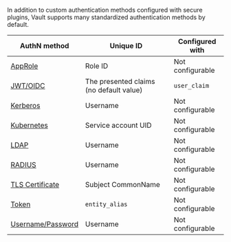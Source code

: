 In addition to custom authentication methods configured with secure plugins,
Vault supports many standardized authentication methods by default. 

| AuthN method                                                            | Unique ID                                    | Configured with
| ----------------------------------------------------------------------- | -------------------------------------------- | ----------------
| [AppRole](/vault/api-docs/auth/approle#create-update-approle)           | Role ID                                      | Not configurable
| [JWT/OIDC](/vault/api-docs/auth/jwt#create-role)                        | The presented claims (no default value)      | `user_claim`
| [Kerberos](/vault/docs/auth/kerberos)                                   | Username                                     | Not configurable
| [Kubernetes](/vault/api-docs/auth/kubernetes#create-role)               | Service account UID                          | Not configurable
| [LDAP](/vault/docs/auth/ldap)                                           | Username                                     | Not configurable
| [RADIUS](/vault/docs/auth/radius)                                       | Username                                     | Not configurable
| [TLS Certificate](/vault/api-docs/auth/cert#create-ca-certificate-role) | Subject CommonName                           | Not configurable
| [Token](/vault/docs/auth/token)                                         | `entity_alias`                               | Not configurable
| [Username/Password](/vault/api-docs/auth/userpass#create-update-user)   | Username                                     | Not configurable
